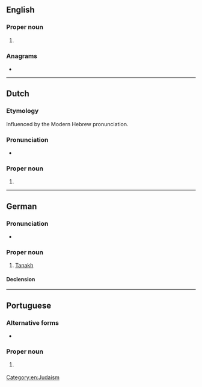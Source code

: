 ==English==

===Proper noun===
{{en-proper noun}}

# {{alternative form of|en|Tanakh}}

===Anagrams===
* {{anagrams|en|a=aachnt|acanth|acanth-}}

[[Category:en:Judaism]]

----

==Dutch==

===Etymology===
Influenced by the Modern Hebrew pronunciation.

===Pronunciation===
* {{audio|nl|Nl-Tanach.ogg|Audio}}

===Proper noun===
{{nl-proper noun|m}}

# {{alternative form of|nl|Tenach}}

----

==German==

===Pronunciation===
* {{audio|de|De-Tanach.ogg|Audio}}

===Proper noun===
{{de-proper noun|m|Tanach}}

# [[Tanakh]]

====Declension====
{{de-decl-noun-m||n=sg}}

----

==Portuguese==

===Alternative forms===
* {{l|pt|Tanakh}}

===Proper noun===
{{pt-proper noun|m|g2=f}}

# {{lb|pt|Judaism}} {{l|en|Tanakh}} {{gloss|body of Jewish scripture}}